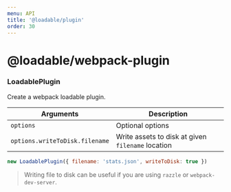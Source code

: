 ```yaml
---
menu: API
title: '@loadable/plugin'
order: 30
---
```


# @loadable/webpack-plugin

### LoadablePlugin

Create a webpack loadable plugin.

| Arguments                      | Description                                       |
| ------------------------------ | ------------------------------------------------- |
| `options`                      | Optional options                                  |
| `options.writeToDisk.filename` | Write assets to disk at given `filename` location |

```js
new LoadablePlugin({ filename: 'stats.json', writeToDisk: true })
```

> Writing file to disk can be useful if you are using `razzle` or `webpack-dev-server`.
